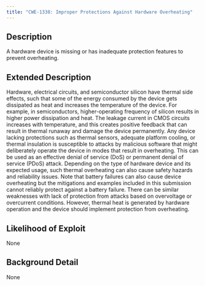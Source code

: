 ```yaml
---
title: "CWE-1338: Improper Protections Against Hardware Overheating"
---
```


## Description
A hardware device is missing or has inadequate protection features to prevent overheating.

## Extended Description

Hardware, electrical circuits, and semiconductor silicon have thermal side effects, such that some of the energy consumed by the device gets dissipated as heat and increases the temperature of the device. For example, in semiconductors, higher-operating frequency of silicon results in higher power dissipation and heat. The leakage current in CMOS circuits increases with temperature, and this creates positive feedback that can result in thermal runaway and damage the device permanently.
Any device lacking protections such as thermal sensors, adequate platform cooling, or thermal insulation is susceptible to attacks by malicious software that might deliberately operate the device in modes that result in overheating. This can be used as an effective denial of service (DoS) or permanent denial of service (PDoS) attack.
Depending on the type of hardware device and its expected usage, such thermal overheating can also cause safety hazards and reliability issues. Note that battery failures can also cause device overheating but the mitigations and examples included in this submission cannot reliably protect against a battery failure. 
There can be similar weaknesses with lack of protection from attacks based on overvoltage or overcurrent conditions. However, thermal heat is generated by hardware operation and the device should implement protection from overheating.


## Likelihood of Exploit
None

## Background Detail
None
        